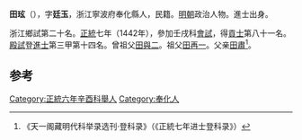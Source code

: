 '''田玹'''（{{bd|1413年||？}}），字'''廷玉'''，浙江寧波府奉化縣人，民籍。[[明朝|明朝]]政治人物。進士出身。

浙江鄉試第二十名。[[正统_(年号)|正統]]七年（1442年），參加壬戌科[[會試|會試]]，得[[貢士|貢士]]第八十一名。[[殿試|殿試]]登[[進士|進士]]第三甲第十四名。曾祖父[[田與二|田與二]]。祖父[[田再一|田再一]]。父亲[[田肅|田肅]]<ref>《天一阁藏明代科举录选刊·登科录》（《正統七年进士登科录》）</ref>。

==参考==
{{reflist}}
{{明朝人物小作品}}
{{正統七年壬戌科殿試金榜}}

[[Category:正統六年辛酉科舉人|Category:正統六年辛酉科舉人]]
[[Category:奉化人|Category:奉化人]]